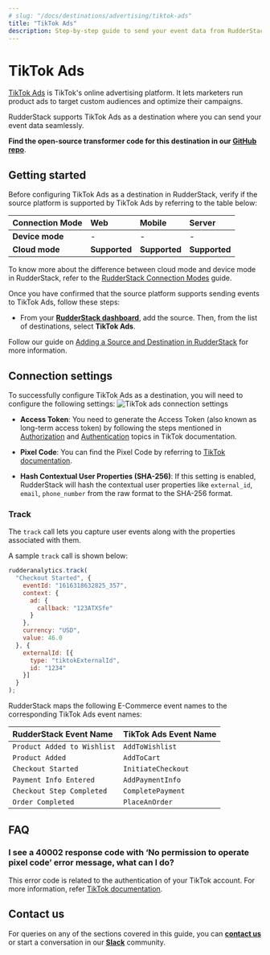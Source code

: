 ```yaml
---
# slug: "/docs/destinations/advertising/tiktok-ads"
title: "TikTok Ads"
description: Step-by-step guide to send your event data from RudderStack to TikTok Ads.
---
```


# TikTok Ads

[TikTok Ads](https://www.tiktok.com/business/en/apps/tiktok?tt4b_lang_redirect=1") is TikTok's online advertising platform. It lets marketers run product ads to target custom audiences and optimize their campaigns.

RudderStack supports TikTok Ads as a destination where you can send your event data seamlessly.

<div class="successBlock">

  <strong>Find the open-source transformer code for this destination in our <a href="https://github.com/rudderlabs/rudder-transformer/tree/master/v0/destinations/tiktok_ads">GitHub repo</a></strong>.
</div>

## Getting started

Before configuring TikTok Ads as a destination in RudderStack, verify if the source platform is supported by TikTok Ads by referring to the table below:

| **Connection Mode** | **Web**       | **Mobile**    | **Server**    |
| :------------------ | :------------ | :------------ | :------------ |
| **Device mode**     |  -            | -             | -             |
| **Cloud mode**      | **Supported** | **Supported** | **Supported** |

<div class="infoBlock">

To know more about the difference between cloud mode and device mode in RudderStack, refer to the <a href="https://rudderstack.com/docs/rudderstack-cloud/rudderstack-connection-modes/">RudderStack Connection Modes</a> guide.
</div>

Once you have confirmed that the source platform supports sending events to TikTok Ads, follow these steps:

- From your [**RudderStack dashboard**](https://app.rudderstack.com/), add the source. Then, from the list of destinations, select **TikTok Ads**.

<div class="infoBlock">

Follow our guide on <a href="https://rudderstack.com/docs/connections/adding-source-and-destination-rudderstack/">Adding a Source and Destination in RudderStack</a> for more information.
</div>

## Connection settings

To successfully configure TikTok Ads as a destination, you will need to configure the following settings:
<img src="../../assets/event-stream-destinations/tiktokads-connection-settings.png" alt="TikTok ads connection settings"/>

- **Access Token**: You need to generate the Access Token (also known as long-term access token) by following the steps mentioned in <a href="https://ads.tiktok.com/marketing_api/docs?id=1701890912382977">Authorization</a> and <a href="https://ads.tiktok.com/marketing_api/docs?id=1701890914536450">Authentication</a> topics in TikTok documentation.

- **Pixel Code**: You can find the Pixel Code by referring to <a href="https://ads.tiktok.com/gateway/docs/index?identify_key=2b9b4278e47b275f36e7c39a4af4ba067d088e031d5f5fe45d381559ac89ba48&language=ENGLISH&doc_id=1701890979375106#item-link-Where%20to%20Find%20pixel_code">TikTok documentation</a>.

- **Hash Contextual User Properties (SHA-256)**: If this setting is enabled, RudderStack will hash the contextual user properties like `external_id`, `email`, `phone_number` from the raw format to the SHA-256 format.

### Track

The `track` call lets you capture user events along with the properties associated with them.

A sample `track` call is shown below:

```javascript
rudderanalytics.track(
  "Checkout Started", {
    eventId: "1616318632825_357",
    context: {
      ad: {
        callback: "123ATXSfe"
      }
    },
    currency: "USD",
    value: 46.0
  }, {
    externalId: [{
      type: "tiktokExternalId",
      id: "1234"
    }]
  }
);
```
RudderStack maps the following E-Commerce event names to the corresponding TikTok Ads event names:

| **RudderStack Event Name** | **TikTok Ads Event Name** |
|:--------------------------------|:--------------------------|
| `Product Added to Wishlist` | `AddToWishlist` |
| `Product Added` | `AddToCart` |
| `Checkout Started` | `InitiateCheckout` |
| `Payment Info Entered` | `AddPaymentInfo` |
| `Checkout Step Completed` | `CompletePayment` |
| `Order Completed` | `PlaceAnOrder` |

## FAQ

### I see a 40002 response code with ‘No permission to operate pixel code’ error message, what can I do?

This error code is related to the authentication of your TikTok account. For more information, refer <a href="https://ads.tiktok.com/gateway/docs/index?identify_key=2b9b4278e47b275f36e7c39a4af4ba067d088e031d5f5fe45d381559ac89ba48&language=ENGLISH&doc_id=1701890979375106#item-link-FAQ">TikTok documentation</a>.

## Contact us

For queries on any of the sections covered in this guide, you can [**contact us**](mailto:%20docs@rudderstack.com) or start a conversation in our [**Slack**](https://rudderstack.com/join-rudderstack-slack-community) community.
